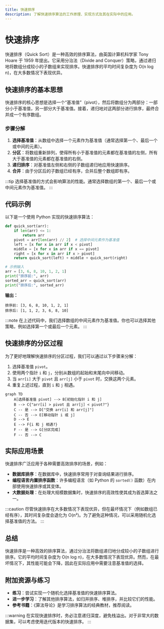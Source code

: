```yaml
---
title: 快速排序
description: 了解快速排序算法的工作原理、实现方式及其在实际中的应用。
---
```


# 快速排序

快速排序（Quick Sort）是一种高效的排序算法，由英国计算机科学家 Tony Hoare 于 1959 年提出。它采用分治法（Divide and Conquer）策略，通过递归地将数组分成较小的子数组来实现排序。快速排序的平均时间复杂度为 O(n log n)，在大多数情况下表现优异。

## 快速排序的基本思想

快速排序的核心思想是选择一个“基准值”（pivot），然后将数组分为两部分：一部分小于基准值，另一部分大于基准值。接着，递归地对这两部分进行排序，最终合并成一个有序数组。

### 步骤分解

1. **选择基准值**：从数组中选择一个元素作为基准值（通常选择第一个、最后一个或中间的元素）。
2. **分区**：将数组重新排列，使得所有小于基准值的元素都在基准值的左侧，所有大于基准值的元素都在基准值的右侧。
3. **递归排序**：对基准值左侧和右侧的子数组递归地应用快速排序。
4. **合并**：由于分区后的子数组已经有序，合并后整个数组即有序。

:::tip
选择基准值的方式会影响算法的性能。通常选择数组的第一个、最后一个或中间元素作为基准值。
:::

## 代码示例

以下是一个使用 Python 实现的快速排序算法：

```python
def quick_sort(arr):
    if len(arr) <= 1:
        return arr
    pivot = arr[len(arr) // 2]  # 选择中间元素作为基准值
    left = [x for x in arr if x < pivot]
    middle = [x for x in arr if x == pivot]
    right = [x for x in arr if x > pivot]
    return quick_sort(left) + middle + quick_sort(right)

# 示例输入
arr = [3, 6, 8, 10, 1, 2, 1]
print("排序前:", arr)
sorted_arr = quick_sort(arr)
print("排序后:", sorted_arr)
```

**输出：**
```
排序前: [3, 6, 8, 10, 1, 2, 1]
排序后: [1, 1, 2, 3, 6, 8, 10]
```

:::note
在上述代码中，我们选择数组的中间元素作为基准值。你也可以选择其他策略，例如选择第一个或最后一个元素。
:::

## 快速排序的分区过程

为了更好地理解快速排序的分区过程，我们可以通过以下步骤来分解：

1. 选择基准值 `pivot`。
2. 使用两个指针 `i` 和 `j`，分别从数组的起始和末尾向中间移动。
3. 当 `arr[i]` 大于 `pivot` 且 `arr[j]` 小于 `pivot` 时，交换这两个元素。
4. 重复上述过程，直到 `i` 和 `j` 相遇。

```mermaid
graph TD
    A[选择基准值 pivot] --> B[初始化指针 i 和 j]
    B --> C{"arr[i] > pivot 且 arr[j] < pivot?"}
    C -- 是 --> D["交换 arr[i] 和 arr[j]"]
    C -- 否 --> E[移动指针 i 或 j]
    D --> E
    E --> F{i 和 j 相遇?}
    F -- 是 --> G[分区完成]
    F -- 否 --> C
```

## 实际应用场景

快速排序广泛应用于各种需要高效排序的场景，例如：

- **数据库排序**：在数据库中，快速排序常用于对查询结果进行排序。
- **编程语言内置排序函数**：许多编程语言（如 Python 的 `sorted()` 函数）在内部使用快速排序或其变体。
- **大数据处理**：在处理大规模数据集时，快速排序的高效性使其成为首选算法之一。

:::caution
尽管快速排序在大多数情况下表现优异，但在最坏情况下（例如数组已经有序），其时间复杂度会退化为 O(n²)。为了避免这种情况，可以采用随机化选择基准值的方法。
:::

## 总结

快速排序是一种高效的排序算法，通过分治法将数组递归地分成较小的子数组进行排序。它的平均时间复杂度为 O(n log n)，在大多数情况下表现优异。然而，在最坏情况下，其性能可能会下降，因此在实际应用中需要注意基准值的选择。

## 附加资源与练习

- **练习**：尝试实现一个随机化选择基准值的快速排序算法。
- **进一步学习**：了解其他排序算法，如归并排序、堆排序，并比较它们的性能。
- **参考书籍**：《算法导论》是学习排序算法的经典教材，推荐阅读。

:::warning
在实现快速排序时，务必注意递归深度，避免栈溢出。对于非常大的数据集，可以考虑使用迭代版本的快速排序。
:::